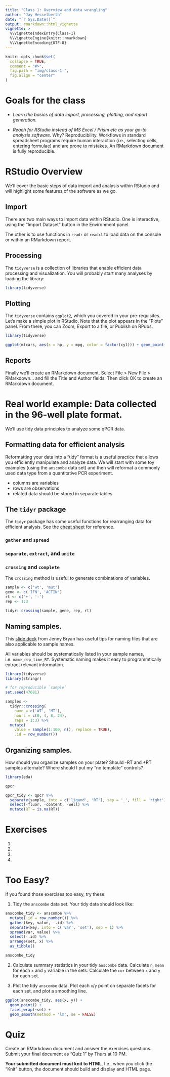```yaml
---
title: "Class 1: Overview and data wrangling"
author: "Jay Hesselberth"
date: "`r Sys.Date()`"
output: rmarkdown::html_vignette
vignette: >
  %\VignetteIndexEntry{Class-1}
  %\VignetteEngine{knitr::rmarkdown}
  %\VignetteEncoding{UTF-8}
---
```


```r
knitr::opts_chunk$set(
  collapse = TRUE,
  comment = "#>",
  fig.path = "img/class-1-",
  fig.align = "center"
)
```

# Goals for the class

- *Learn the basics of data import, processing, plotting, and report generation.*

- *Reach for RStudio instead of MS Excel / Prism etc as your go-to analysis software.* Why? Reproducibility. Workflows in standard spreadsheet programs require human interaction (i.e., selecting cells, entering formulae) and are prone to mistakes. An RMarkdown document is fully reproducible.

# RStudio Overview

We'll cover the basic steps of data import and analysis within RStudio and will highlight some features of the software as we go.

## Import

There are two main ways to import data within RStudio. One is interactive, using the "Import Dataset" button in the Environment panel.

The other is to use functions in `readr` or `readxl` to load data on the console or within an RMarkdown report.

## Processing

The `tidyverse` is a collection of libraries that enable efficient data processing and visualization. You will probably start many analyses by loading the library:

```r
library(tidyverse)
```

## Plotting

The `tidyverse` contains `ggplot2`, which you covered in your pre-requisites. Let's make a simple plot in RStudio. Note that the plot appears in the "Plots" panel. From there, you can Zoom, Export to a file, or Publish on RPubs.

```r
library(tidyverse)

ggplot(mtcars, aes(x = hp, y = mpg, color = factor(cyl))) + geom_point()
```

## Reports

Finally we'll create an RMarkdown document. Select File > New File > RMarkdown... and fill the Title and Author fields. Then click OK to create an RMarkdown document.

# Real world example: Data collected in the 96-well plate format.

We'll use tidy data principles to analyze some qPCR data. 

## Formatting data for efficient analysis

Reformatting your data into a "tidy" format is a useful practice that allows you efficiently manipulate and analyze data. We will start with some toy examples (using the `anscombe` data set) and then will reformat a commonly used data type from a quantitative PCR experiment.

- columns are variables
- rows are observations
- related data should be stored in separate tables

## The `tidyr` package

The `tidyr` package has some useful functions for rearranging data for efficient analysis. See the [cheat sheet](https://www.rstudio.com/wp-content/uploads/2015/02/data-wrangling-cheatsheet.pdf) for reference.

### `gather` and `spread`

### `separate`, `extract`, and `unite`

### `crossing` and `complete`

The `crossing` method is useful to generate combinations of variables.

```r
sample <- c('wt', 'mut')
gene <- c('IFN', 'ACTIN')
rt <- c('+', '-')
rep <- 1:3

tidyr::crossing(sample, gene, rep, rt)
```

## Naming samples.

This [slide deck](https://speakerdeck.com/jennybc/how-to-name-files) from Jenny Bryan has useful tips for naming files that are also applicable to sample names.

All variables should be systematically listed in your sample names, i.e. `name_rep_time_RT`. Systematic naming makes it easy to programmtically extract relevant information.

```r
library(tidyverse)
library(stringr)

# for reproducible `sample`
set.seed(47681)

samples <-
  tidyr::crossing(
    name = c('WT', 'MT'),
    hours = c(0, 4, 8, 24),
    reps = 1:3) %>%
  mutate(
    value = sample(1:100, n(), replace = TRUE),
    .id = row_number())

```

## Organizing samples.

How should you organize samples on your plate? Should -RT and +RT samples alternate? Where should I put my "no template" controls?


```r
library(eda)

qpcr
```

<!-- From Rachel: Basically, I calculate the average Ct between all the sample replicates for the gene of interest primer set and the internal control. Then you subtract the gene of interest average from the internal control average and use that change in CT to calculate the fold change relative to actin using the deal-delta CT method. -->

```r
qpcr_tidy <- qpcr %>%
  separate(sample, into = c('ligand', 'RT'), sep = '_', fill = 'right') %>%
  select(-fluor, -content, -well) %>%
  mutate(RT = is.na(RT))
```

# Exercises

1. 

2. 

3. 

4.

# Too Easy?

If you found those exercises too easy, try these:

1. Tidy the `anscombe` data set. Your tidy data should look like:

```r
anscombe_tidy <- anscombe %>%
  mutate(.id = row_number()) %>%
  gather(key, value, -.id) %>%
  separate(key, into = c('var', 'set'), sep = 1) %>%
  spread(var, value) %>%
  select(-.id) %>%
  arrange(set, x) %>%
  as_tibble()

anscombe_tidy
```


2. Calculate summary statistics in your tidy `anscombe` data. Calculate `n`, `mean` for each `x` and `y` variable in the sets. Calculate the `cor` between `x` and `y` for each set.

3. Plot the tidy `anscombe` data. Plot each `x`/`y` point on separate facets for each set, and plot a smoothing line.

```r
ggplot(anscombe_tidy, aes(x, y)) +
  geom_point() +
  facet_wrap(~set) +
  geom_smooth(method = 'lm', se = FALSE)
```


# Quiz

Create an RMarkdown document and answer the exercises questions. Submit your final document as "Quiz 1" by Thurs at 10 PM.

**Your submitted document must knit to HTML**. I.e., when you click the "Knit" button, the document should build and display and HTML page.
